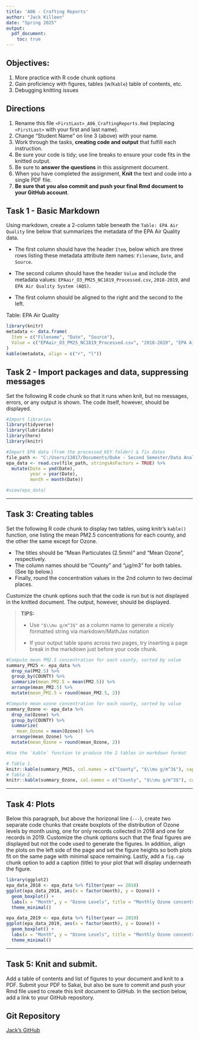 ---
title: 'A06 - Crafting Reports'
author: "Jack Killeen" 
date: "Spring 2025"
output:
  pdf_document:
    toc: true
---

\listoffigures

## Objectives:

1.  More practice with R code chunk options
2.  Gain proficiency with figures, tables (w/`Kable`) table of contents, etc.
3.  Debugging knitting issues

## Directions

1.  Rename this file `<FirstLast>_A06_CraftingReports.Rmd` (replacing `<FirstLast>` with your first and last name).
2.  Change "Student Name" on line 3 (above) with your name.
3.  Work through the tasks, **creating code and output** that fulfill each instruction.
4.  Be sure your code is tidy; use line breaks to ensure your code fits in the knitted output.
5.  Be sure to **answer the questions** in this assignment document.
6.  When you have completed the assignment, **Knit** the text and code into a single PDF file.
7.  **Be sure that you also commit and push your final Rmd document to your GitHub account**.

## Task 1 - Basic Markdown

Using markdown, create a 2-column table beneath the `Table: EPA Air Quality` line below that summarizes the metadata of the EPA Air Quality data.

- The first column should have the header `Item`, below which are three rows listing these metadata attribute item names: `Filename`, `Date`, and `Source`.

- The second column should have the header `Value` and include the metadata values: `EPAair_O3_PM25_NC1819_Processed.csv`, `2018-2019`, and `EPA Air Quality System (AQS)`.

- The first column should be aligned to the right and the second to the left.

Table: EPA Air Quality
```{r metadata_table, echo=FALSE}
library(knitr)
metadata <- data.frame(
  Item = c("Filename", "Date", "Source"),
  Value = c("EPAair_O3_PM25_NC1819_Processed.csv", "2018-2019", "EPA Air Quality System (AQS)")
)
kable(metadata, align = c("r", "l"))
```


## Task 2 - Import packages and data, suppressing messages

Set the following R code chunk so that it runs when knit, but no messages, errors, or any output is shown. The code itself, however, should be displayed.

```{r project.setup, echo=TRUE, message=FALSE, warning=FALSE, error=FALSE, results='hide'}
#Import libraries
library(tidyverse)
library(lubridate)
library(here)
library(knitr)

#Import EPA data (from the processed_KEY folder) & fix dates
file_path <- "C:/Users/13017/Documents/Duke - Second Semester/Data Analysis/Week7/EPAair_O3_PM25_NC1819_Processed.csv"
epa_data <- read.csv(file_path, stringsAsFactors = TRUE) %>% 
  mutate(Date = ymd(Date),
         year = year(Date),   
         month = month(Date)) 

#view(epa_data)
```

---

## Task 3: Creating tables

Set the following R code chunk to display two tables, using knitr's `kable()` function, one listing the mean PM2.5 concentrations for each county, and the other the same except for Ozone. 

-   The titles should be "Mean Particulates (2.5mm)" and "Mean Ozone", respectively. 
-   The column names should be "County" and "µg/m3" for both tables. (See tip below.)
-   Finally, round the concentration values in the 2nd column to two decimal places.

Customize the chunk options such that the code is run but is not displayed in the knitted document. The output, however, should be displayed.

> **TIPS:**
>
> -   Use `"$\\mu g/m^3$"` as a column name to generate a nicely formatted string via markdown/MathJax notation
>
> -   If your output table spans across two pages, try inserting a page break in the markdown just before your code chunk.

```{r data.summary, echo=FALSE, message=FALSE, warning=FALSE, error=FALSE}
#Compute mean PM2.5 concentration for each county, sorted by value
summary_PM25 <- epa_data %>% 
  drop_na(PM2.5) %>% 
  group_by(COUNTY) %>% 
  summarize(mean_PM2.5 = mean(PM2.5)) %>% 
  arrange(mean_PM2.5) %>% 
  mutate(mean_PM2.5 = round(mean_PM2.5, 2))

#Compute mean ozone concentration for each county, sorted by value
summary_Ozone <- epa_data %>% 
  drop_na(Ozone) %>% 
  group_by(COUNTY) %>% 
  summarize(
    mean_Ozone = mean(Ozone)) %>% 
  arrange(mean_Ozone) %>%
  mutate(mean_Ozone = round(mean_Ozone, 2))

#Use the `kable` function to produce the 2 tables in markdown format

# Table 1.
knitr::kable(summary_PM25, col.names = c("County", "$\\mu g/m^3$"), caption = "Mean Particulates (2.5mm)", escape = FALSE)
# Table 2.
knitr::kable(summary_Ozone, col.names = c("County", "$\\mu g/m^3$"), caption = "Mean Ozone")
```

---

## Task 4: Plots

Below this paragraph, but above the horizonal line (`---`), create two separate code chunks that create boxplots of the distribution of Ozone levels by month using, one for only records collected in 2018 and one for records in 2019. Customize the chunk options such that the final figures are displayed but not the code used to generate the figures. In addition, align the plots on the left side of the page and set the figure heights so both plots fit on the same page with minimal space remaining. Lastly, add a `fig.cap` chunk option to add a caption (title) to your plot that will display underneath the figure.

```{r ozone_2018, echo=FALSE, fig.align='left', fig.height=4, fig.cap='2018 monthly Ozone levels', message=FALSE, warning=FALSE}
library(ggplot2)
epa_data_2018 <- epa_data %>% filter(year == 2018)
ggplot(epa_data_2018, aes(x = factor(month), y = Ozone)) +
  geom_boxplot() +
  labs(x = "Month", y = "Ozone Levels", title = "Monthly Ozone concentrations (2018)") +
  theme_minimal()
```

```{r ozone_2019, echo=FALSE, fig.align='left', fig.height=4, fig.cap='2019 monthly Ozone levels', message=FALSE, warning=FALSE}
epa_data_2019 <- epa_data %>% filter(year == 2019)
ggplot(epa_data_2019, aes(x = factor(month), y = Ozone)) +
  geom_boxplot() +
  labs(x = "Month", y = "Ozone Levels", title = "Monthly Ozone concentratons (2019)") +
  theme_minimal()
```



---

\newpage

## Task 5: Knit and submit.

Add a table of contents and list of figures to your document and knit to a PDF. Submit your PDF to Sakai, but also be sure to commit and push your Rmd file used to create this knit document to GitHub. In the section below, add a link to your GitHub repository.

## Git Repository

[Jack's GitHub](https://github.com/jackkilleen94/EDA_Spring2025)


